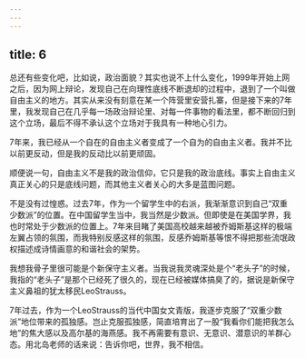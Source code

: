 ```yaml
---
---
---
```

title: 6
---




总还有些变化吧，比如说，政治面貌？其实也说不上什么变化，1999年开始上网之后，因为网上辩论，发现自己在向理性底线不断退却的过程中，退到了一个叫做自由主义的地方。其实从来没有刻意在某一个阵营里安营扎寨，但是接下来的7年里，我发现自己在几乎每一场政治辩论里、对每一件事物的看法里，都不断回归到这个立场，最后不得不承认这个立场对于我具有一种地心引力。

7年来，我已经从一个自在的自由主义者变成了一个自为的自由主义者。我并不比以前更反动，但是我的反动比以前更顽固。

顺便说一句，自由主义不是我的政治信仰，它只是我的政治底线。事实上自由主义真正关心的只是底线问题，而其他主义者关心的大多是蓝图问题。

不是没有过惶惑。过去7年，作为一个留学生中的右派，我渐渐意识到自己“双重少数派”的位置。在中国留学生当中，我当然是少数派。但即使是在美国学界，我也时常处于少数派的位置上。7年来目睹了美国高校越来越被乔姆斯基这样的极端左翼占领的氛围，而我特别反感这样的氛围，反感乔姆斯基等恨不得把那些流氓政权描述成诗情画意的和谐社会的架势。

我想我骨子里很可能是个新保守主义者。当我说我灵魂深处是个“老头子”的时候，我指的“老头子”是那个已经死了很久的，现在已经被媒体搞臭了的，据说是新保守主义鼻祖的犹太移民LeoStrauss。

7年过去，作为一个LeoStrauss的当代中国女文青版，我逐步克服了“双重少数派”地位带来的孤独感。岂止克服孤独感，简直培育出了一股“我看你们能把我怎么地”的焦大感以及高尔基的海燕感。我不再需要有意识、无意识、潜意识的羊群心态。用北岛老师的话来说：告诉你吧，世界，我不相信。
